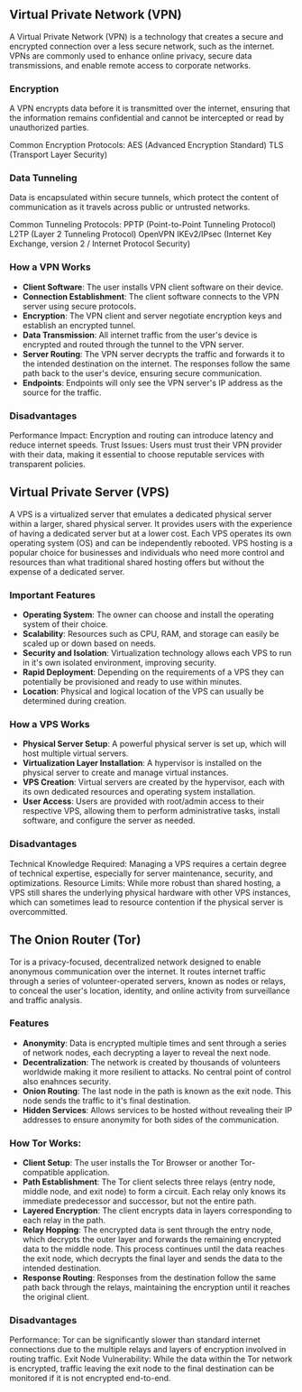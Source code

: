 ## Virtual Private Network (VPN)

A Virtual Private Network (VPN) is a technology that creates a secure and encrypted connection over a less secure network, such as the internet. VPNs are commonly used to enhance online privacy, secure data transmissions, and enable remote access to corporate networks.

### Encryption

A VPN encrypts data before it is transmitted over the internet, ensuring that the information remains confidential and cannot be intercepted or read by unauthorized parties.

Common Encryption Protocols:
AES (Advanced Encryption Standard)
TLS (Transport Layer Security)

### Data Tunneling

Data is encapsulated within secure tunnels, which protect the content of communication as it travels across public or untrusted networks.

Common Tunneling Protocols:
PPTP (Point-to-Point Tunneling Protocol)
L2TP (Layer 2 Tunneling Protocol)
OpenVPN
IKEv2/IPsec (Internet Key Exchange, version 2 / Internet Protocol Security)

### How a VPN Works

- **Client Software**: The user installs VPN client software on their device.
- **Connection Establishment**: The client software connects to the VPN server using secure protocols.
- **Encryption**: The VPN client and server negotiate encryption keys and establish an encrypted tunnel.
- **Data Transmission**: All internet traffic from the user's device is encrypted and routed through the tunnel to the VPN server.
- **Server Routing**: The VPN server decrypts the traffic and forwards it to the intended destination on the internet. The responses follow the same path back to the user's device, ensuring secure communication.
- **Endpoints**: Endpoints will only see the VPN server's IP address as the source for the traffic.

### Disadvantages

Performance Impact: Encryption and routing can introduce latency and reduce internet speeds.
Trust Issues: Users must trust their VPN provider with their data, making it essential to choose reputable services with transparent policies.

## Virtual Private Server (VPS)

A VPS is a virtualized server that emulates a dedicated physical server within a larger, shared physical server. It provides users with the experience of having a dedicated server but at a lower cost. Each VPS operates its own operating system (OS) and can be independently rebooted. VPS hosting is a popular choice for businesses and individuals who need more control and resources than what traditional shared hosting offers but without the expense of a dedicated server.

### Important Features

- **Operating System**: The owner can choose and install the operating system of their choice.
- **Scalability**: Resources such as CPU, RAM, and storage can easily be scaled up or down based on needs.
- **Security and Isolation**: Virtualization technology allows each VPS to run in it's own isolated environment, improving security.
- **Rapid Deployment**: Depending on the requirements of a VPS they can potentially be provisioned and ready to use within minutes.
- **Location**: Physical and logical location of the VPS can usually be determined during creation.

### How a VPS Works

- **Physical Server Setup**: A powerful physical server is set up, which will host multiple virtual servers.
- **Virtualization Layer Installation**: A hypervisor is installed on the physical server to create and manage virtual instances.
- **VPS Creation**: Virtual servers are created by the hypervisor, each with its own dedicated resources and operating system installation.
- **User Access**: Users are provided with root/admin access to their respective VPS, allowing them to perform administrative tasks, install software, and configure the server as needed.

### Disadvantages

Technical Knowledge Required: Managing a VPS requires a certain degree of technical expertise, especially for server maintenance, security, and optimizations.
Resource Limits: While more robust than shared hosting, a VPS still shares the underlying physical hardware with other VPS instances, which can sometimes lead to resource contention if the physical server is overcommitted.

## The Onion Router (Tor)

Tor is a privacy-focused, decentralized network designed to enable anonymous communication over the internet. It routes internet traffic through a series of volunteer-operated servers, known as nodes or relays, to conceal the user's location, identity, and online activity from surveillance and traffic analysis.

### Features

- **Anonymity**: Data is encrypted multiple times and sent through a series of network nodes, each decrypting a layer to reveal the next node.
- **Decentralization**: The network is created by thousands of volunteers worldwide making it more resilient to attacks. No central point of control also enahnces security.
- **Onion Routing**: The last node in the path is known as the exit node. This node sends the traffic to it's final destination.
- **Hidden Services**: Allows services to be hosted without revealing their IP addresses to ensure anonymity for both sides of the communication.

### How Tor Works:

- **Client Setup**: The user installs the Tor Browser or another Tor-compatible application.
- **Path Establishment**: The Tor client selects three relays (entry node, middle node, and exit node) to form a circuit. Each relay only knows its immediate predecessor and successor, but not the entire path.
- **Layered Encryption**: The client encrypts data in layers corresponding to each relay in the path.
- **Relay Hopping**: The encrypted data is sent through the entry node, which decrypts the outer layer and forwards the remaining encrypted data to the middle node. This process continues until the data reaches the exit node, which decrypts the final layer and sends the data to the intended destination.
- **Response Routing**: Responses from the destination follow the same path back through the relays, maintaining the encryption until it reaches the original client.

### Disadvantages

Performance: Tor can be significantly slower than standard internet connections due to the multiple relays and layers of encryption involved in routing traffic.
Exit Node Vulnerability: While the data within the Tor network is encrypted, traffic leaving the exit node to the final destination can be monitored if it is not encrypted end-to-end.
